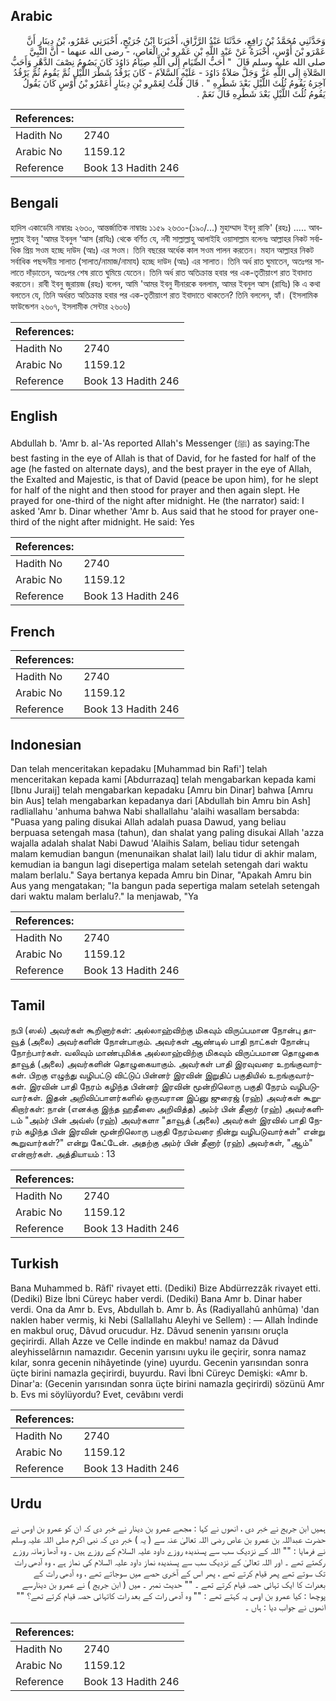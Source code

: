 ## Arabic


<div dir="rtl" lang="ar" style={{fontSize:'larger',backgroundColor:'#f8f9fa',padding:20}}>
وَحَدَّثَنِي مُحَمَّدُ بْنُ رَافِعٍ، حَدَّثَنَا عَبْدُ الرَّزَّاقِ، أَخْبَرَنَا ابْنُ جُرَيْجٍ، أَخْبَرَنِي عَمْرُو، بْنُ دِينَارٍ أَنَّ عَمْرَو بْنَ أَوْسٍ، أَخْبَرَهُ عَنْ عَبْدِ اللَّهِ بْنِ عَمْرِو بْنِ الْعَاصِ، - رضى الله عنهما - أَنَّ النَّبِيَّ صلى الله عليه وسلم قَالَ ‏ "‏ أَحَبُّ الصِّيَامِ إِلَى اللَّهِ صِيَامُ دَاوُدَ كَانَ يَصُومُ نِصْفَ الدَّهْرِ وَأَحَبُّ الصَّلاَةِ إِلَى اللَّهِ عَزَّ وَجَلَّ صَلاَةُ دَاوُدَ - عَلَيْهِ السَّلاَمُ - كَانَ يَرْقُدُ شَطْرَ اللَّيْلِ ثُمَّ يَقُومُ ثُمَّ يَرْقُدُ آخِرَهُ يَقُومُ ثُلُثَ اللَّيْلِ بَعْدَ شَطْرِهِ ‏"‏ ‏.‏ قَالَ قُلْتُ لِعَمْرِو بْنِ دِينَارٍ أَعَمْرُو بْنُ أَوْسٍ كَانَ يَقُولُ يَقُومُ ثُلُثَ اللَّيْلِ بَعْدَ شَطْرِهِ قَالَ نَعَمْ ‏.‏
</div>
<div style={{backgroundColor:'#f8f9fa',padding:20, marginBottom: 10}}><table> <thead> <tr> <th>References:</th> <th></th> </tr> </thead> <tbody><tr><td>Hadith No</td><td>2740</td></tr><tr><td>Arabic No</td><td>1159.12</td></tr><tr><td>Reference</td><td>Book 13 Hadith 246</td></tr></tbody></table></div>

## Bengali


<div dir="ltr" lang="bn" style={{fontSize:'larger',backgroundColor:'#f8f9fa',padding:20}}>
হাদিস একাডেমি নাম্বারঃ ২৬৩০, আন্তর্জাতিক নাম্বারঃ ১১৫৯ ২৬৩০-(১৯০/...) মুহাম্মাদ ইবনু রাফি' (রহঃ) ..... আবদুল্লাহ ইবনু 'আমর ইবনুল ‘আস (রাযিঃ) থেকে বর্ণিত যে, নবী সাল্লাল্লাহু আলাইহি ওয়াসাল্লাম বলেনঃ আল্লাহর নিকট সর্বাধিক প্রিয় সওম হচ্ছে দাউদ (আঃ) এর সওম। তিনি বছরের অর্ধেক কাল সওম পালন করতেন। মহান আল্লাহর নিকট সর্বাধিক পছন্দনীয় সালাত (সালাত/নামাজ/নামায) হচ্ছে দাউদ (আঃ) এর সালাত। তিনি অর্ধ রাত ঘুমাতেন, অতঃপর সালাতে দাঁড়াতেন, অতঃপর শেষ রাতে ঘুমিয়ে যেতেন। তিনি অর্ধ রাত অতিক্রান্ত হবার পর এক-তৃতীয়াংশ রাত ইবাদাত করতেন। রাবী ইবনু জুরায়জ (রহঃ) বলেন, আমি 'আমর ইবনু দীনারকে বললাম, আমর ইবনুল আস (রাযিঃ) কি এ কথা বলতেন যে, তিনি অর্ধরত অতিক্রান্ত হবার পর এক-তৃতীয়াংশ রাত ইবাদাতে থাকতেন? তিনি বললেন, হ্যাঁ। (ইসলামিক ফাউন্ডেশন ২৬০৭, ইসলামীক সেন্টার ২৬০৬)
</div>
<div style={{backgroundColor:'#f8f9fa',padding:20, marginBottom: 10}}><table> <thead> <tr> <th>References:</th> <th></th> </tr> </thead> <tbody><tr><td>Hadith No</td><td>2740</td></tr><tr><td>Arabic No</td><td>1159.12</td></tr><tr><td>Reference</td><td>Book 13 Hadith 246</td></tr></tbody></table></div>

## English


<div dir="ltr" lang="en" style={{fontSize:'larger',backgroundColor:'#f8f9fa',padding:20}}>
Abdullah b. 'Amr b. al-'As reported Allah's Messenger (ﷺ) as saying:The best fasting in the eye of Allah is that of David, for he fasted for half of the age (he fasted on alternate days), and the best prayer in the eye of Allah, the Exalted and Majestic, is that of David (peace be upon him), for he slept for half of the night and then stood for prayer and then again slept. He prayed for one-third of the night after midnight. He (the narrator) said: I asked 'Amr b. Dinar whether 'Amr b. Aus said that he stood for prayer one-third of the night after midnight. He said: Yes
</div>
<div style={{backgroundColor:'#f8f9fa',padding:20, marginBottom: 10}}><table> <thead> <tr> <th>References:</th> <th></th> </tr> </thead> <tbody><tr><td>Hadith No</td><td>2740</td></tr><tr><td>Arabic No</td><td>1159.12</td></tr><tr><td>Reference</td><td>Book 13 Hadith 246</td></tr></tbody></table></div>

## French


<div dir="ltr" lang="fr" style={{fontSize:'larger',backgroundColor:'#f8f9fa',padding:20}}>

</div>
<div style={{backgroundColor:'#f8f9fa',padding:20, marginBottom: 10}}><table> <thead> <tr> <th>References:</th> <th></th> </tr> </thead> <tbody><tr><td>Hadith No</td><td>2740</td></tr><tr><td>Arabic No</td><td>1159.12</td></tr><tr><td>Reference</td><td>Book 13 Hadith 246</td></tr></tbody></table></div>

## Indonesian


<div dir="ltr" lang="id" style={{fontSize:'larger',backgroundColor:'#f8f9fa',padding:20}}>
Dan telah menceritakan kepadaku [Muhammad bin Rafi'] telah menceritakan kepada kami [Abdurrazaq] telah mengabarkan kepada kami [Ibnu Juraij] telah mengabarkan kepadaku [Amru bin Dinar] bahwa [Amru bin Aus] telah mengabarkan kepadanya dari [Abdullah bin Amru bin Ash] radliallahu 'anhuma bahwa Nabi shallallahu 'alaihi wasallam bersabda: "Puasa yang paling disukai Allah adalah puasa Dawud, yang beliau berpuasa setengah masa (tahun), dan shalat yang paling disukai Allah 'azza wajalla adalah shalat Nabi Dawud 'Alaihis Salam, beliau tidur setengah malam kemudian bangun (menunaikan shalat lail) lalu tidur di akhir malam, kemudian ia bangun lagi disepertiga malam setelah setengah dari waktu malam berlalu." Saya bertanya kepada Amru bin Dinar, "Apakah Amru bin Aus yang mengatakan; "Ia bangun pada sepertiga malam setelah setengah dari waktu malam berlalu?." Ia menjawab, "Ya
</div>
<div style={{backgroundColor:'#f8f9fa',padding:20, marginBottom: 10}}><table> <thead> <tr> <th>References:</th> <th></th> </tr> </thead> <tbody><tr><td>Hadith No</td><td>2740</td></tr><tr><td>Arabic No</td><td>1159.12</td></tr><tr><td>Reference</td><td>Book 13 Hadith 246</td></tr></tbody></table></div>

## Tamil


<div dir="ltr" lang="ta" style={{fontSize:'larger',backgroundColor:'#f8f9fa',padding:20}}>
நபி (ஸல்) அவர்கள் கூறினார்கள்: அல்லாஹ்விற்கு மிகவும் விருப்பமான நோன்பு தாவூத் (அலை) அவர்களின் நோன்பாகும். அவர்கள் ஆண்டில் பாதி நாட்கள் நோன்பு நோற்பார்கள். வலிவும் மாண்புமிக்க அல்லாஹ்விற்கு மிகவும் விருப்பமான தொழுகை தாவூத் (அலை) அவர்களின் தொழுகையாகும். அவர்கள் பாதி இரவுவரை உறங்குவார்கள். பிறகு எழுந்து வழிபட்டு விட்டுப் பின்னர் இரவின் இறுதிப் பகுதியில் உறங்குவார்கள். இரவின் பாதி நேரம் கழிந்த பின்னர் இரவின் மூன்றிலொரு பகுதி நேரம் வழிபடுவார்கள். இதன் அறிவிப்பாளர்களில் ஒருவரான இப்னு ஜுரைஜ் (ரஹ்) அவர்கள் கூறுகிறார்கள்: நான் (எனக்கு இந்த ஹதீஸை அறிவித்த) அம்ர் பின் தீனார் (ரஹ்) அவர்களிடம் "அம்ர் பின் அவ்ஸ் (ரஹ்) அவர்களா "தாவூத் (அலை) அவர்கள் இரவில் பாதி நேரம் கழிந்த பின் இரவின் மூன்றிலொரு பகுதி நேரம்வரை நின்று வழிபடுவார்கள்" என்று கூறுவார்கள்?" என்று கேட்டேன். அதற்கு அம்ர் பின் தீனார் (ரஹ்) அவர்கள், "ஆம்" என்றார்கள். அத்தியாயம் : 13
</div>
<div style={{backgroundColor:'#f8f9fa',padding:20, marginBottom: 10}}><table> <thead> <tr> <th>References:</th> <th></th> </tr> </thead> <tbody><tr><td>Hadith No</td><td>2740</td></tr><tr><td>Arabic No</td><td>1159.12</td></tr><tr><td>Reference</td><td>Book 13 Hadith 246</td></tr></tbody></table></div>

## Turkish


<div dir="ltr" lang="tr" style={{fontSize:'larger',backgroundColor:'#f8f9fa',padding:20}}>
Bana Muhammed b. Râfî' rivayet etti. (Dediki) Bize Abdürrezzâk rivayet etti. (Dediki) Bize İbni Cüreyc haber verdi. (Dediki) Bana Amr b. Dinar haber verdi. Ona da Amr b. Evs, Abdullah b. Amr b. Âs (Radiyallahû anhûma) 'dan naklen haber vermiş, ki Nebi (Sallallahu Aleyhi ve Sellem) : — Allah İndinde en makbul oruç, Dâvud orucudur. Hz. Dâvud senenin yarısını oruçla geçirirdi. Allah Azze ve Celle indinde en makbu! namaz da Dâvud aleyhisselârnın namazıdır. Gecenin yarısını uyku ile geçirir, sonra namaz kılar, sonra gecenin nihâyetinde (yine) uyurdu. Gecenin yarısından sonra üçte birini namazla geçirirdi, buyurdu. Ravi İbni Cüreyc Demişki: «Amr b. Dinar'a: (Gecenin yarısından sonra üçte birini namazla geçirirdi) sözünü Amr b. Evs mi söylüyordu? Evet, cevâbını verdi
</div>
<div style={{backgroundColor:'#f8f9fa',padding:20, marginBottom: 10}}><table> <thead> <tr> <th>References:</th> <th></th> </tr> </thead> <tbody><tr><td>Hadith No</td><td>2740</td></tr><tr><td>Arabic No</td><td>1159.12</td></tr><tr><td>Reference</td><td>Book 13 Hadith 246</td></tr></tbody></table></div>

## Urdu


<div dir="rtl" lang="ur" style={{fontSize:'larger',backgroundColor:'#f8f9fa',padding:20}}>
ہمیں ابن جریج نے خبر دی ، انھوں نے کہا : مجھے عمرو بن دینار نے خبر دی کہ ان کو عمرو بن اوس نے حضرت عبداللہ بن عمرو بن عاص رضی اللہ تعالیٰ عنہ سے ( یہ ) خبر دی کہ نبی اکرم صلی اللہ علیہ وسلم نے فرمایا : "" اللہ کے نزدیک سب سے پسندیدہ روزے داود علیہ السلام کے روزے ہیں ۔ وہ آدھا زمانہ روزے رکھتے تھے ۔ اور اللہ تعالیٰ کے نزدیک سب سے پسندیدہ نماز داود علیہ السلام کی نماز ہے ، وہ آدھی رات تک سوتے تھے پھر قیام کرتے تھے ، پھر اس کے آخری حصے میں سوجاتے تھے ، وہ آدھی رات کے بعدرات کا ایک تہائی حصہ قیام کرتے تھے ۔ "" حدیث نمبر ۔ میں ( ابن جریج ) نے عمرو بن دینارسے پوچھا : کیا عمرو بن اوس یہ کہتے تھے : "" وہ آدھی رات کے بعد رات کاتہائی حصہ قیام کرتے تھے؟ "" انھوں نے جواب دیا : ہاں ۔
</div>
<div style={{backgroundColor:'#f8f9fa',padding:20, marginBottom: 10}}><table> <thead> <tr> <th>References:</th> <th></th> </tr> </thead> <tbody><tr><td>Hadith No</td><td>2740</td></tr><tr><td>Arabic No</td><td>1159.12</td></tr><tr><td>Reference</td><td>Book 13 Hadith 246</td></tr></tbody></table></div>